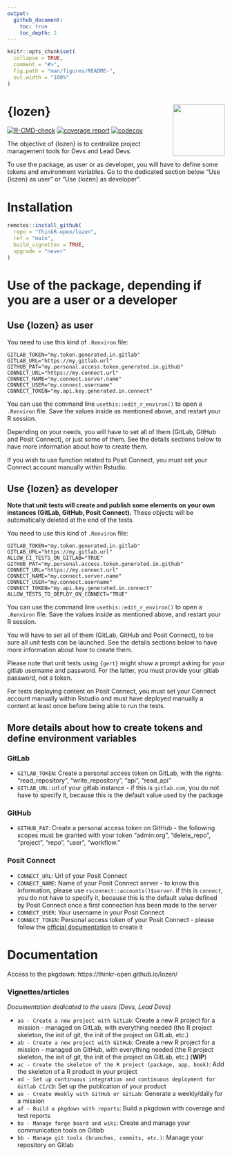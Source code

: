 ```yaml
---
output: 
  github_document:
    toc: true
    toc_depth: 2
---
```


<!-- README.md is generated from README.Rmd. Please edit that file -->

```r
knitr::opts_chunk$set(
  collapse = TRUE,
  comment = "#>",
  fig.path = "man/figures/README-",
  out.width = "100%"
)
```

# {lozen} <img src="man/figures/logo.png" align="right" alt="" width="120" /> {.unlisted}

<!-- badges: start -->
[![R-CMD-check](https://github.com/ThinkR-open/lozen/actions/workflows/R-CMD-check.yaml/badge.svg)](https://github.com/ThinkR-open/lozen/actions/workflows/R-CMD-check.yaml)
[![coverage report](https://github.com/ThinkR-open/lozen/actions/workflows/test-coverage.yaml/badge.svg)](https://github.com/ThinkR-open/lozen/actions/workflows/test-coverage.yaml)
[![codecov](https://codecov.io/gh/ThinkR-open/lozen/branch/main/graph/badge.svg?token=OSIC3VV5NG)](https://codecov.io/gh/ThinkR-open/lozen)
<!-- badges: end -->

The objective of {lozen} is to centralize project management tools for Devs and Lead Devs.

To use the package, as user or as developer, you will have to define some tokens and environment variables. Go to the dedicated section below "Use {lozen} as user" or "Use {lozen} as developer".

# Installation

```r
remotes::install_github(
  repo = "ThinkR-open/lozen",
  ref = "main",
  build_vignettes = TRUE,
  upgrade = "never"
)
```


# Use of the package, depending if you are a user or a developer

## Use {lozen} as user

You need to use this kind of `.Renviron` file:

```
GITLAB_TOKEN="my.token.generated.in.gitlab"
GITLAB_URL="https://my.gitlab.url"
GITHUB_PAT="my.personal.access.token.generated.in.github"
CONNECT_URL="https://my.connect.url"
CONNECT_NAME="my.connect.server.name"
CONNECT_USER="my.connect.username"
CONNECT_TOKEN="my.api.key.generated.in.connect"
```

You can use the command line `usethis::edit_r_environ()` to open a `.Renviron` file. Save the values inside as mentioned above, and restart your R session.

Depending on your needs, you will have to set all of them (GitLab, GitHub and Posit Connect), or just some of them. See the details sections below to have more information about how to create them.

If you wish to use function related to Posit Connect, you must set your Connect account manually within Rstudio.

## Use {lozen} as developer

**Note that unit tests will create and publish some elements on your own instances (GitLab, GitHub, Posit Connect).** These objects will be automatically deleted at the end of the tests.

You need to use this kind of `.Renviron` file:

```
GITLAB_TOKEN="my.token.generated.in.gitlab"
GITLAB_URL="https://my.gitlab.url"
ALLOW_CI_TESTS_ON_GITLAB="TRUE"
GITHUB_PAT="my.personal.access.token.generated.in.github"
CONNECT_URL="https://my.connect.url"
CONNECT_NAME="my.connect.server.name"
CONNECT_USER="my.connect.username"
CONNECT_TOKEN="my.api.key.generated.in.connect"
ALLOW_TESTS_TO_DEPLOY_ON_CONNECT="TRUE"
```

You can use the command line `usethis::edit_r_environ()` to open a `.Renviron` file. Save the values inside as mentioned above, and restart your R session.

You will have to set all of them (GitLab, GitHub and Posit Connect), to be sure all unit tests can be launched. See the details sections below to have more information about how to create them.

Please note that unit tests using `{gert}` might show a prompt asking for your gitlab username and password. For the latter, you must provide your gitlab password, not a token.

For tests deploying content on Posit Connect, you must set your Connect account manually within Rstudio and must have deployed manually a content at least once before being able to run the tests. 


## More details about how to create tokens and define environment variables

### GitLab

- `GITLAB_TOKEN`: Create a personal access token on GitLab, with the rights: "read_repository", "write_repository", "api", "read_api"
- `GITLAB_URL`: url of your gitlab instance - if this is `gitlab.com`, you do not have to specify it, because this is the default value used by the package

### GitHub

- `GITHUB_PAT`: Create a personal access token on GitHub - the following scopes must be granted with your token "admin:org", "delete_repo", "project", "repo", "user", "workflow."

### Posit Connect

- `CONNECT_URL`: Url of your Posit Connect
- `CONNECT_NAME`: Name of your Posit Connect server - to know this information, please use `rsconnect::accounts()$server`. if this is `connect`, you do not have to specify it, because this is the default value defined by Posit Connect once a first connection has been made to the server
- `CONNECT_USER`: Your username in your Posit Connect
- `CONNECT_TOKEN`: Personal access token of your Posit Connect - please follow the [official documentation](https://docs.posit.co/connect/user/api-keys/) to create it

# Documentation

Access to the pkgdown: https://thinkr-open.github.io/lozen/

### Vignettes/articles

*Documentation dedicated to the users (Devs, Lead Devs)*

- `aa - Create a new project with GitLab`: Create a new R project for a mission - managed on GitLab, with everything needed (the R project skeleton, the init of git, the init of the project on GitLab, etc.)
- `ab - Create a new project with GitHub`: Create a new R project for a mission - managed on GitHub, with everything needed (the R project skeleton, the init of git, the init of the project on GitLab, etc.) (**WIP**)
- `ac - Create the skeleton of the R project (package, app, book)`: Add the skeleton of a R product in your project
- `ad - Set up continuous integration and continuous deployment for Gitlab CI/CD`: Set up the publication of your product
- `ae - Create Weekly with GitHub or GitLab`: Generate a weekly/daily for a mission
- `af - Build a pkgdown with reports`: Build a pkgdown with coverage and test reports
- `ba - Manage forge board and wiki`: Create and manage your communication tools on Gitlab
- `bb - Manage git tools (branches, commits, etc.)`: Manage your repository on Gitlab










